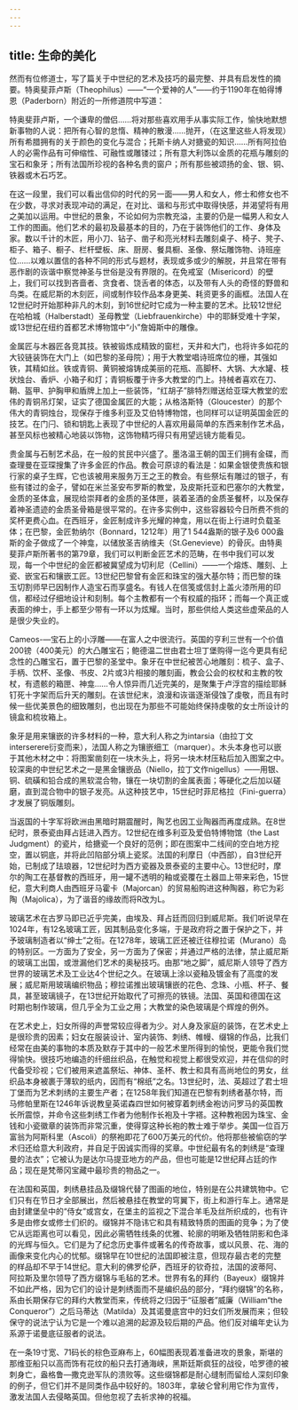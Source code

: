 ```yaml
---
---
---
```

title: 生命的美化
---




然而有位修道士，写了篇关于中世纪的艺术及技巧的最完整、并具有启发性的摘要。特奥斐菲卢斯（Theophilus）——“一个爱神的人”——约于1190年在帕得博恩（Paderborn）附近的一所修道院中写道：

特奥斐菲卢斯，一个谦卑的僧侣……将对那些喜欢用手从事实际工作，愉快地默想新事物的人说：把所有心智的怠惰、精神的散漫……抛开，（在这里这些人将发现）所有希腊拥有的关于颜色的变化与混合；托斯卡纳人对搪瓷的知识……所有阿拉伯人的必需作品有可伸缩性、可融性或雕镂过；所有意大利饰以金质的花瓶与雕刻的宝石和象牙；所有法国所珍视的各种名贵的窗户；所有那些被颂扬的金、银、铜、铁器或木石巧艺。



在这一段里，我们可以看出信仰的时代的另一面——男人和女人，修士和修女也不在少数，寻求对表现冲动的满足，在对比、谐和与形式中取得快感，并渴望将有用之美加以运用。中世纪的景象，不论如何为宗教充溢，主要的仍是一幅男人和女人工作的图画。他们艺术的最初及最基本的目的，乃在于装饰他们的工作、身体及家。数以千计的木匠，用小刀、钻子、凿子和亮光材料去雕刻桌子、椅子、凳子、柜子、箱子、橱子、栏杆壁板、床、厨房、餐具橱、圣像、祭坛雕饰物、诗班座位……以难以置信的各种不同的形式与题材，表现或多或少的解脱，并且常在带有恶作剧的诙谐中察觉神圣与世俗是没有界限的。在免戒室（Misericord）的壁上，我们可以找到吝啬者、贪食者、饶舌者的体态，以及带有人头的奇怪的野兽和鸟类。在威尼斯的木刻匠，间或制作较作品本身更美、耗资更多的画框。法国人在12世纪时开始那种非凡的木刻，到16世纪时它成为一种主要的艺术。比较12世纪在哈柏城（Halberstadt）圣母教堂（Liebfrauenkirche）中的耶稣受难十字架，或13世纪在纽约首都艺术博物馆中“小”詹姆斯中的雕像。

金属匠与木器匠各竞其技。铁被锻炼成精致的窗栏，天井和大门，也将许多如花的大铰链装饰在大门上（如巴黎的圣母院）；用于大教堂唱诗班席位的栅，其强如铁，其精如丝。铁或青铜、黄铜被熔铸成美丽的花瓶、高脚杯、大锅、大水罐、枝状烛台、香炉、小箱子和灯；青铜板覆于许多大教堂的门上。持械者喜欢在刀、鞘、盔甲、护胸甲和盾牌上加上一些装饰，“红胡子”腓特烈赠送给亚琛大教堂的宏伟的青铜吊灯架，证实了德国金属匠的大能；从格洛斯特（Gloucester）的那个伟大的青铜烛台，现保存于维多利亚及艾伯特博物馆，也同样可以证明英国金匠的技艺。在门闩、锁和钥匙上表现了中世纪的人喜欢用最简单的东西来制作艺术品，甚至风标也被精心地装以饰物，这饰物精巧得只有用望远镜方能看见。

贵金属与石制艺术品，在一般的贫民中兴盛了。墨洛温王朝的国王们拥有金碟，而查理曼在亚琛搜集了许多金匠的作品。教会可原谅的看法是：如果金银使贵族和银行家的桌子生辉，它也该被用来服务万王之王的教会。有些祭坛有雕过的银子，有些有镂过的金子，譬如在米兰圣安布罗斯的教堂，及皮斯托亚和巴塞尔的大教堂，金质的圣体盒，展现给崇拜者的金质的圣体匣，装着圣酒的金质圣餐杯，以及保存着神圣遗迹的金质圣骨箱是很平常的。在许多实例中，这些容器较今日所费不赀的奖杯更费心血。在西班牙，金匠制成许多光耀的神龛，用以在街上行进时负载圣体；在巴黎，金匠勃纳尔（Bonnard，1212年）用了1 544盎斯的银子及6 000盎斯的金子做成了一个神龛，以储放圣吉纳维夫（St.Genevieve）的骨灰。由特奥斐菲卢斯所著书的第79章，我们可以判断金匠艺术的范畴，在书中我们可以发现，每一个中世纪的金匠都被冀望成为切利尼（Cellini）——一个熔炼、雕刻、上瓷、嵌宝石和镶嵌工匠。13世纪巴黎曾有金匠和珠宝的强大基尔特；而巴黎的珠玉切割师早已因制作人造宝石而享盛名。有钱人在信笺或信封上盖火漆所用的印信，都经过仔细地设计和刻制。每个主教都有一个有权威的指环；而每一个真正或表面的绅士，手上都至少带有一环以为炫耀。当时，那些供给人类这些虚荣品的人是很少失业的。

Cameos-—宝石上的小浮雕——在富人之中很流行。英国的亨利三世有一个价值200镑（400美元）的大凸雕宝石；鲍德温二世由君士坦丁堡购得一迄今更具有纪念性的凸雕宝石，置于巴黎的圣堂中。象牙在中世纪被苦心地雕刻：梳子、盒子、手柄、饮杯、圣像、书皮、2片或3片相接的雕刻画，教会公会的权杖和主教的牧杖，有遗骸的箱匣、神龛……令人惊异而几近完美的，是聚集于卢浮宫的描绘耶稣钉死十字架而后升天的雕刻。在该世纪末，浪漫和诙谐逐渐侵蚀了虔敬，而且有时候一些优美景色的细致雕刻，也出现在为那些不可能始终保持虔敬的女士所设计的镜盒和梳妆箱上。

象牙是用来镶嵌的许多材料的一种，意大利人称之为intarsia（由拉丁文interserere衍变而来），法国人称之为镶嵌细工（marquer）。木头本身也可以嵌于其他木材之中：将图案凿刻在一块木头上，将另一块木材压粘后加入图案之中。较深奥的中世纪艺术之一是黑金镶嵌品（Niello，拉丁文作nigellus）——用银、铜、硫磺和铅合成的黑软混合物，镶在一块切割的金属表面；等硬化之后加以磋磨，直到混合物中的银子发亮。从这种技艺中，15世纪时菲尼格拉（Fini-guerra）才发展了铜版雕刻。

当返国的十字军将欧洲由黑暗时期震醒时，陶艺也因工业陶器而再度成熟。在8世纪时，景泰瓷由拜占廷进入西方。12世纪在维多利亚及爱伯特博物馆（the Last Judgment）的瓷片，给搪瓷一个良好的范例；即在图案中二线间的空白地方挖空，置以铜底，并将此凹陷部分填上瓷浆。法国的利摩日（中西部），自3世纪开始，已制成了珐琅器，12世纪时为西方瓷器及景泰瓷的主要中心。13世纪时，摩尔的陶工在基督教的西班牙，用一罐不透明的釉或瓷覆在土器皿上带来彩色，15世纪，意大利商人由西班牙马霍卡（Majorcan）的贸易船购进这种陶器，称它为彩陶（Majolica），为了谐音的缘故而将R改为L。

玻璃艺术在古罗马即已近乎完美，由埃及、拜占廷而回归到威尼斯。我们听说早在1024年，有12名玻璃工匠，因其制品变化多端，于是政府将之置于保护之下，并予玻璃制造者以“绅士”之衔。在1278年，玻璃工匠还被迁往穆拉诺（Murano）岛的特别区。一方面为了安全，另一方面为了保密；并通过严格的法律，禁止威尼斯的玻璃工出国，或泄漏他们艺术的奥秘技巧。由那“地之脚”，威尼斯人领导了西方世界的玻璃艺术及工业达4个世纪之久。在玻璃上涂以瓷釉及镀金有了高度的发展；威尼斯用玻璃编织物品；穆拉诺推出玻璃镶嵌的花色、念珠、小瓶、杯子、餐具，甚至玻璃镜子，在13世纪开始取代了可擦亮的铁镜。法国、英国和德国在这时期也制作玻璃，但几乎全为工业之用；大教堂的染色玻璃是个辉煌的例外。

在艺术史上，妇女所得的声誉常较应得者为少。对人身及家庭的装饰，在艺术史上是很珍贵的因素；妇女在服装设计、室内装饰、刺绣、帷幔、缀锦的作品，比我们经常在由美的事物的本质及默存于其中的一般艺术里所得到的愉悦，更能令我们觉得愉快。很技巧地编造的纤细丝织品，在触觉和视觉上都很受欢迎，并在信仰的时代备受珍视；它们被用来遮盖祭坛、神体、圣杯、教士和具有高尚地位的男女，丝织品本身被裹于薄软的纸内，因而有“棉纸”之名。13世纪时，法、英超过了君士坦丁堡而为艺术刺绣的主要生产者；在1258年我们知道在巴黎有刺绣者基尔特，而马修帕里斯在1246年诉说教皇英诺森四世如何被穿着刺绣金袍访问罗马的英国教长所震惊，并命令这些刺绣工作者为他制作长袍及十字褡。这种教袍因为珠宝、金钱和小瓷徽章的装饰而非常沉重，使得穿这种长袍的教士难于举步。美国一位百万富翁为阿斯科里（Ascoli）的祭袍即花了600万美元的代价。他将那些被偷窃的学术归还给意大利政府，并自足于因诚实而得的奖章。中世纪最有名的刺绣是“查理曼的法衣”；它被认为是达尔马提亚地方的产品，但也可能是12世纪拜占廷的作品；现在是梵蒂冈宝藏中最珍贵的物品之一。

在法国和英国，刺绣悬挂品及缀锦代替了图画的地位，特别是在公共建筑物中。它们只有在节日才全部展出，然后被悬挂在教堂的穹翼下，街上和游行车上。通常是由封建堡垒中的“侍女”或宫女，在堡主的监视之下混合羊毛及丝所织成的，也有许多是由修女或修士们织的。缀锦并不隐讳它和具有精致特质的图画的竞争；为了使它从远距离也可以看见，因此必需牺牲线条的优雅、轮廓的明晰及牺牲阴影和色泽的光辉与恒久。它们是为了纪念历史事件或著名的传奇故事，或以风景、花、海的画像来变化内心的忧郁。缀锦早在10世纪的法国即被注意，但现存最古老的完整的样品却不早于14世纪。意大利的佛罗伦萨，西班牙的钦奇拉，法国的波蒂阿、阿拉斯及里尔领导了西方缀锦与毛毡的艺术。世界有名的拜约（Bayeux）缀锦并不如此严格，因为它们的设计是刺绣面而不是编织品的部分，“拜约缀锦”的名称，系由长期保存它的拜约大教堂而来，传统将之归因于“征服者”威廉（William“the Conqueror”）之后马蒂达（Matilda）及其诺曼底宫中的妇女们所发展而来；但较保守的说法宁认为它是一个难以追溯的起源及较后期的产品。他们反对编年史认为系源于诺曼底征服者的说法。

在一条19寸宽、71码长的棕色亚麻布上，60幅图表现着准备进攻的景象，斯堪的那维亚船只以高而饰有花纹的船只去打通海峡，黑斯廷斯疯狂的战役，哈罗德的被刺身亡，盎格鲁—撒克逊军队的溃败等。这些缀锦都是耐心缝制而留给人深刻印象的例子，但它们并不是同类作品中较好的。1803年，拿破仑曾利用它作为宣传，激发法国人去侵略英国。但他忽视了去祈求神的祝福。